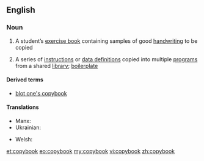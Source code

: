 ==English==

===Noun===
{{wikipedia}}
{{en-noun}}

# A student’s [[exercise book]] containing samples of good [[handwriting]] to be copied
# {{computing}} A series of [[instruction]]s or [[data definition]]s copied into multiple [[program]]s from a shared [[library]]; [[boilerplate]]

====Derived terms====
* [[blot one's copybook]]

====Translations====
{{trans-top|student's exercise book}}
* Manx: {{t|gv|coip-lioar|f}}
* Ukrainian: {{t-|uk|зошит|m|tr=zóšyt|sc=Cyrl}}
{{trans-mid}}
* Welsh: {{t-|cy|copi|m}}
{{trans-bottom}}

[[et:copybook]]
[[eo:copybook]]
[[my:copybook]]
[[vi:copybook]]
[[zh:copybook]]